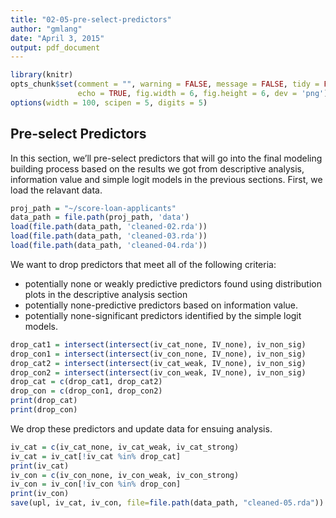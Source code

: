 ```yaml
---
title: "02-05-pre-select-predictors"
author: "gmlang"
date: "April 3, 2015"
output: pdf_document
---
```


```r
library(knitr)
opts_chunk$set(comment = "", warning = FALSE, message = FALSE, tidy = FALSE,
               echo = TRUE, fig.width = 6, fig.height = 6, dev = 'png')
options(width = 100, scipen = 5, digits = 5)
```

## Pre-select Predictors

In this section, we'll pre-select predictors that will go into the final modeling building process based on the results we got from descriptive analysis, information value and simple logit models in the previous sections. First, we load the relavant data.
        
```r
proj_path = "~/score-loan-applicants"
data_path = file.path(proj_path, 'data')
load(file.path(data_path, 'cleaned-02.rda'))
load(file.path(data_path, 'cleaned-03.rda'))
load(file.path(data_path, 'cleaned-04.rda'))
```

We want to drop predictors that meet all of the following criteria:

* potentially none or weakly predictive predictors found using distribution plots in the descriptive analysis section
* potentially none-predictive predictors based on information value.
* potentially none-significant predictors identified by the simple logit models.

```r
drop_cat1 = intersect(intersect(iv_cat_none, IV_none), iv_non_sig)
drop_con1 = intersect(intersect(iv_con_none, IV_none), iv_non_sig)
drop_cat2 = intersect(intersect(iv_cat_weak, IV_none), iv_non_sig)
drop_con2 = intersect(intersect(iv_con_weak, IV_none), iv_non_sig)
drop_cat = c(drop_cat1, drop_cat2)
drop_con = c(drop_con1, drop_con2)
print(drop_cat)
print(drop_con)
```

We drop these predictors and update data for ensuing analysis.

```r
iv_cat = c(iv_cat_none, iv_cat_weak, iv_cat_strong)
iv_cat = iv_cat[!iv_cat %in% drop_cat]
print(iv_cat)
iv_con = c(iv_con_none, iv_con_weak, iv_con_strong)
iv_con = iv_con[!iv_con %in% drop_con]
print(iv_con)
save(upl, iv_cat, iv_con, file=file.path(data_path, "cleaned-05.rda"))
```